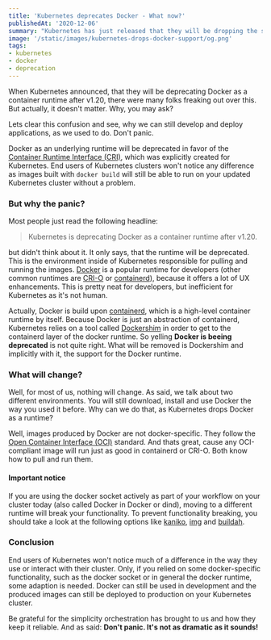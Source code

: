 ```yaml
---
title: 'Kubernetes deprecates Docker - What now?'
publishedAt: '2020-12-06'
summary: "Kubernetes has just released that they will be dropping the support for Docker as a container runtime after v1.20. Let's see, why there is no reason to panic!"
image: '/static/images/kubernetes-drops-docker-support/og.png'
tags:
- kubernetes
- docker
- deprecation
---
```


When Kubernetes announced, that they will be deprecating Docker as a container runtime after v1.20, there were many folks freaking out over this. But actually, it doesn't matter. Why, you may ask?

Lets clear this confusion and see, why we can still develop and deploy applications, as we used to do. Don't panic.

Docker as an underlying runtime will be deprecated in favor of the [Container Runtime Interface (CRI)](https://kubernetes.io/blog/2016/12/container-runtime-interface-cri-in-kubernetes/), which was
explicitly created for Kubernetes. End users of Kubernetes clusters won't notice any difference as images built with `docker build` will still be able to run on
your updated Kubernetes cluster without a problem.

### But why the panic?
Most people just read the following headline:

> Kubernetes is deprecating Docker as a container runtime after v1.20.

but didn't think about it. It only says, that the runtime will be deprecated. This is the environment inside of Kubernetes responsible for pulling and running the
images. [Docker](https://www.docker.com/) is a popular runtime for developers (other common runtimes are [CRI-O](https://cri-o.io/) or [containerd](https://containerd.io/)), because it offers a lot of UX enhancements. This is pretty neat for developers, but inefficient for Kubernetes
as it's not human.

Actually, Docker is build upon [containerd](https://containerd.io/), which is a high-level container runtime by itself. Because Docker is just an abstraction of containerd, Kubernetes
relies on a tool called [Dockershim](https://godoc.org/k8s.io/kubernetes/pkg/kubelet/dockershim) in order to get to the containerd layer of the docker runtime.
So yelling **Docker is beeing deprecated** is not quite right. What will be removed is Dockershim and implicitly with it, the support for the Docker runtime.

### What will change?
Well, for most of us, nothing will change. As said, we talk about two different environments. You will still download, install and use Docker the way you used it before.
Why can we do that, as Kubernetes drops Docker as a runtime?

Well, images produced by Docker are not docker-specific. They follow the [Open Container Interface (OCI)](https://opencontainers.org/) standard. And thats great, cause any
OCI-compliant image will run just as good in containerd or CRI-O. Both know how to pull and run them.

#### Important notice
If you are using the docker socket actively as part of your workflow on your cluster today (also called Docker in Docker or dind), moving to a different runtime will break your functionality.
To prevent functionality breaking, you should take a look at the following options like [kaniko](https://github.com/GoogleContainerTools/kaniko), [img](https://github.com/genuinetools/img) and [buildah](https://github.com/containers/buildah).

### Conclusion
End users of Kubernetes won't notice much of a difference in the way they use or interact with their cluster. Only, if you relied on some docker-specific functionality,
such as the docker socket or in general the docker runtime, some adaption is needed. Docker can still be used in development and the produced images can still be
deployed to production on your Kubernetes cluster.

Be grateful for the simplicity orchestration has brought to us and how they keep it reliable. And as said: **Don't panic. It's not as dramatic as it sounds!**

